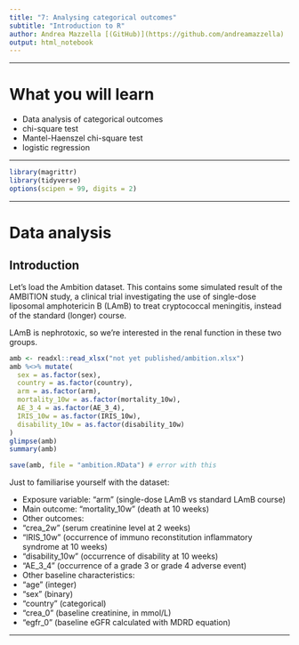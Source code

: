 ```yaml
---
title: "7: Analysing categorical outcomes"
subtitle: "Introduction to R"
author: Andrea Mazzella [(GitHub)](https://github.com/andreamazzella)
output: html_notebook
---
```


------------------------------------------------------------------------

# What you will learn

-   Data analysis of categorical outcomes
-   chi-square test
-   Mantel-Haenszel chi-square test
-   logistic regression

------------------------------------------------------------------------

```r
library(magrittr)
library(tidyverse)
options(scipen = 99, digits = 2)
```

------------------------------------------------------------------------

# Data analysis

## Introduction

Let's load the Ambition dataset. This contains some simulated result of the AMBITION study, a clinical trial investigating the use of single-dose liposomal amphotericin B (LAmB) to treat cryptococcal meningitis, instead of the standard (longer) course.

LAmB is nephrotoxic, so we're interested in the renal function in these two groups.

```r
amb <- readxl::read_xlsx("not yet published/ambition.xlsx")
amb %<>% mutate(
  sex = as.factor(sex),
  country = as.factor(country),
  arm = as.factor(arm),
  mortality_10w = as.factor(mortality_10w),
  AE_3_4 = as.factor(AE_3_4),
  IRIS_10w = as.factor(IRIS_10w),
  disability_10w = as.factor(disability_10w)
)
glimpse(amb)
summary(amb)

save(amb, file = "ambition.RData") # error with this
```

Just to familiarise yourself with the dataset:

-   Exposure variable: "arm" (single-dose LAmB vs standard LAmB course)
-   Main outcome: "mortality_10w" (death at 10 weeks)
-   Other outcomes:
-   "crea_2w" (serum creatinine level at 2 weeks)
-   "IRIS_10w" (occurrence of immuno reconstitution inflammatory syndrome at 10 weeks)
-   "disability_10w" (occurrence of disability at 10 weeks)
-   "AE_3\_4" (occurrence of a grade 3 or grade 4 adverse event)
-   Other baseline characteristics:
-   "age" (integer)
-   "sex" (binary)
-   "country" (categorical)
-   "crea_0" (baseline creatinine, in mmol/L)
-   "egfr_0" (baseline eGFR calculated with MDRD equation)

------------------------------------------------------------------------

